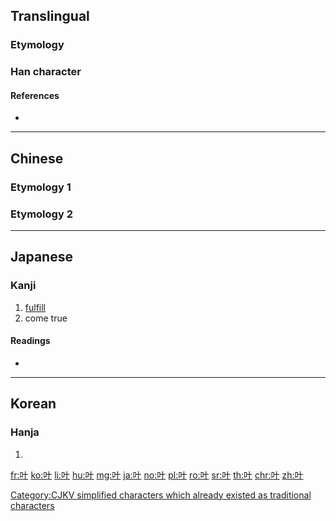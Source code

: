 {{character info/new}}
{{also|葉}}
==Translingual==

===Etymology===
{{Han etym}}
{{rfe|lang=mul|in particular, how did this character come to be the simplified form of [[葉]]? Was it based on an already used cursive form or something else?

Re: Apparently Suzhou, Wu, and homophones played a part in this [https://twitter.com/jianhuazi_bot/status/652699164141203456]

Also, it could come from {{m|mul|協}}}}

===Han character===
{{Han char|rn=30|rad=口|as=02|sn=5|four=|canj=RJ|ids=⿰口十}}

====References====
* {{Han ref|kx=0174.010|dkj=03255|dj=0385.060|hdz=10568.020|uh=53F6|ud=21494}}

[[Category:CJKV simplified characters which already existed as traditional characters]]

----

==Chinese==

===Etymology 1===
{{zh-see|葉}}

===Etymology 2===
{{zh-see|協|v}}

----

==Japanese==

===Kanji===
{{ja-kanji|grade=|rs=口02}}

# [[fulfill]]
# come true

====Readings====
* {{ja-readings|on=[[きょう]] (kyō)|kun=[[かなう]] (kanau) > [[かなふ]] (kanafu)}}

----

==Korean==

===Hanja===
{{ko-hanja|hangeul=협|mr=hyŏp}}

# {{defn|lang=ko|sort=口02}}

[[fr:叶]]
[[ko:叶]]
[[li:叶]]
[[hu:叶]]
[[mg:叶]]
[[ja:叶]]
[[no:叶]]
[[pl:叶]]
[[ro:叶]]
[[sr:叶]]
[[th:叶]]
[[chr:叶]]
[[zh:叶]]